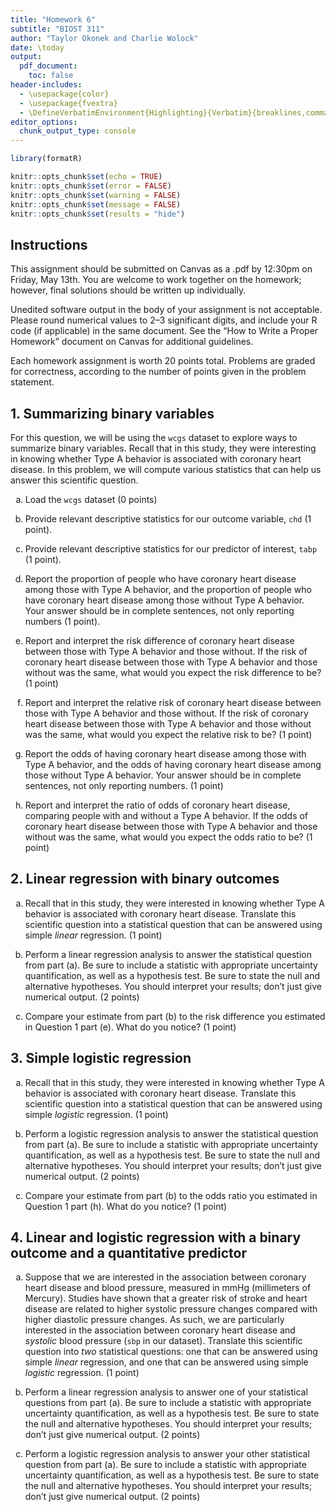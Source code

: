 ```yaml
---
title: "Homework 6"
subtitle: "BIOST 311"
author: "Taylor Okonek and Charlie Wolock"
date: \today
output: 
  pdf_document:
    toc: false
header-includes:
  - \usepackage{color}
  - \usepackage{fvextra}
  - \DefineVerbatimEnvironment{Highlighting}{Verbatim}{breaklines,commandchars=\\\{\}}
editor_options: 
  chunk_output_type: console
---
```


```r
library(formatR)

knitr::opts_chunk$set(echo = TRUE)
knitr::opts_chunk$set(error = FALSE)
knitr::opts_chunk$set(warning = FALSE)
knitr::opts_chunk$set(message = FALSE)
knitr::opts_chunk$set(results = "hide")
```


## Instructions

This assignment should be submitted on Canvas as a .pdf by 12:30pm on Friday, May 13th. You are welcome to work together on the homework; however, final solutions should be written up individually. 

Unedited software output in the body of your assignment is not acceptable. Please round numerical values to 2--3 significant digits, and include your R code (if applicable) in the same document. See the "How to Write a Proper Homework" document on Canvas for additional guidelines.  

Each homework assignment is worth 20 points total. Problems are graded for correctness, according to the number of points given in the problem statement. 

## 1. Summarizing binary variables

For this question, we will be using the `wcgs` dataset to explore ways to summarize binary variables. Recall that in this study, they were interesting in knowing whether Type A behavior is associated with coronary heart disease. In this problem, we will compute various statistics that can help us answer this scientific question.

a. Load the `wcgs` dataset (0 points)

b. Provide relevant descriptive statistics for our outcome variable, `chd` (1 point).

c. Provide relevant descriptive statistics for our predictor of interest, `tabp` (1 point).

d. Report the proportion of people who have coronary heart disease among those with Type A behavior, and the proportion of people who have coronary heart disease among those without Type A behavior. Your answer should be in complete sentences, not only reporting numbers (1 point). 

e. Report and interpret the risk difference of coronary heart disease between those with Type A behavior and those without. If the risk of coronary heart disease between those with Type A behavior and those without was the same, what would you expect the risk difference to be? (1 point)

f. Report and interpret the relative risk of coronary heart disease between those with Type A behavior and those without. If the risk of coronary heart disease between those with Type A behavior and those without was the same, what would you expect the relative risk to be? (1 point)

g. Report the odds of having coronary heart disease among those with Type A behavior, and the odds of having coronary heart disease among those without Type A behavior. Your answer should be in complete sentences, not only reporting numbers. (1 point)

h. Report and interpret the ratio of odds of coronary heart disease, comparing people with and without a Type A behavior. If the odds of coronary heart disease between those with Type A behavior and those without was the same, what would you expect the odds ratio to be? (1 point)

## 2. Linear regression with binary outcomes

a. Recall that in this study, they were interested in knowing whether Type A behavior is associated with coronary heart disease. Translate this scientific question into a statistical question that can be answered using simple *linear* regression. (1 point)

b. Perform a linear regression analysis to answer the statistical question from part (a). Be sure to include a statistic with appropriate uncertainty quantification, as well as a hypothesis test. Be sure to state the null and alternative hypotheses. You should interpret your results; don’t just give numerical output. (2 points)

c. Compare your estimate from part (b) to the risk difference you estimated in Question 1 part (e). What do you notice? (1 point)

## 3. Simple logistic regression

a. Recall that in this study, they were interested in knowing whether Type A behavior is associated with coronary heart disease. Translate this scientific question into a statistical question that can be answered using simple *logistic* regression. (1 point)

b. Perform a logistic regression analysis to answer the statistical question from part (a). Be sure to include a statistic with appropriate uncertainty quantification, as well as a hypothesis test. Be sure to state the null and alternative hypotheses. You should interpret your results; don’t just give numerical output. (2 points)

c. Compare your estimate from part (b) to the odds ratio you estimated in Question 1 part (h). What do you notice? (1 point)

## 4. Linear and logistic regression with a binary outcome and a quantitative predictor

a. Suppose that we are interested in the association between coronary heart disease and blood pressure, measured in mmHg (millimeters of Mercury). Studies have shown that a greater risk of stroke and heart disease are related to higher systolic pressure changes compared with higher diastolic pressure changes. As such, we are particularly interested in the association between coronary heart disease and *systolic* blood pressure (`sbp` in our dataset). Translate this scientific question into *two* statistical questions: one that can be answered using simple *linear* regression, and one that can be answered using simple *logistic* regression. (1 point)

b. Perform a linear regression analysis to answer one of your statistical questions from part (a). Be sure to include a statistic with appropriate uncertainty quantification, as well as a hypothesis test. Be sure to state the null and alternative hypotheses. You should interpret your results; don’t just give numerical output. (2 points)

c. Perform a logistic regression analysis to answer your other statistical question from part (a). Be sure to include a statistic with appropriate uncertainty quantification, as well as a hypothesis test. Be sure to state the null and alternative hypotheses. You should interpret your results; don’t just give numerical output. (2 points)

